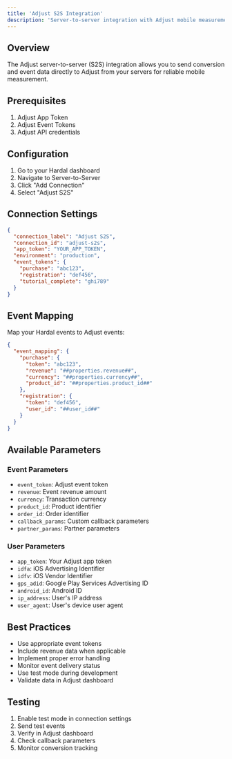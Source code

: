 ```yaml
---
title: 'Adjust S2S Integration'
description: 'Server-to-server integration with Adjust mobile measurement'
---
```


## Overview

The Adjust server-to-server (S2S) integration allows you to send conversion and event data directly to Adjust from your servers for reliable mobile measurement.

## Prerequisites

1. Adjust App Token
2. Adjust Event Tokens
3. Adjust API credentials

## Configuration

1. Go to your Hardal dashboard
2. Navigate to Server-to-Server
3. Click "Add Connection"
4. Select "Adjust S2S"

## Connection Settings

```json
{
  "connection_label": "Adjust S2S",
  "connection_id": "adjust-s2s",
  "app_token": "YOUR_APP_TOKEN",
  "environment": "production",
  "event_tokens": {
    "purchase": "abc123",
    "registration": "def456",
    "tutorial_complete": "ghi789"
  }
}
```

## Event Mapping

Map your Hardal events to Adjust events:

```json
{
  "event_mapping": {
    "purchase": {
      "token": "abc123",
      "revenue": "##properties.revenue##",
      "currency": "##properties.currency##",
      "product_id": "##properties.product_id##"
    },
    "registration": {
      "token": "def456",
      "user_id": "##user_id##"
    }
  }
}
```

## Available Parameters

### Event Parameters
- `event_token`: Adjust event token
- `revenue`: Event revenue amount
- `currency`: Transaction currency
- `product_id`: Product identifier
- `order_id`: Order identifier
- `callback_params`: Custom callback parameters
- `partner_params`: Partner parameters

### User Parameters
- `app_token`: Your Adjust app token
- `idfa`: iOS Advertising Identifier
- `idfv`: iOS Vendor Identifier
- `gps_adid`: Google Play Services Advertising ID
- `android_id`: Android ID
- `ip_address`: User's IP address
- `user_agent`: User's device user agent

## Best Practices

- Use appropriate event tokens
- Include revenue data when applicable
- Implement proper error handling
- Monitor event delivery status
- Use test mode during development
- Validate data in Adjust dashboard

## Testing

1. Enable test mode in connection settings
2. Send test events
3. Verify in Adjust dashboard
4. Check callback parameters
5. Monitor conversion tracking